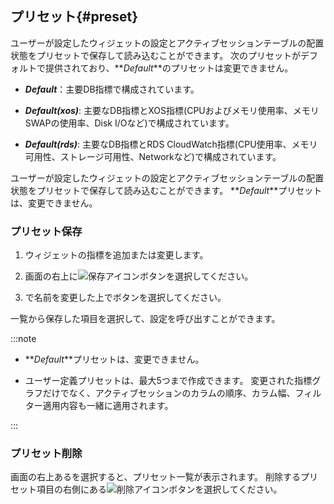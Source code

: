 ## プリセット{#preset}

<InDoc product="postgresql,mysql">

ユーザーが設定したウィジェットの設定とアクティブセッションテーブルの配置状態をプリセットで保存して読み込むことができます。 次のプリセットがデフォルトで提供されており、**_Default_**のプリセットは変更できません。

<ImgLang img='db-preset-list.png' desc='プリセット' />

- **_Default_**：主要DB指標で構成されています。

- **_Default(xos)_**: 主要なDB指標とXOS指標(CPUおよびメモリ使用率、メモリSWAPの使用率、Disk I/Oなど)で構成されています。

- **_Default(rds)_**: 主要なDB指標とRDS CloudWatch指標(CPU使用率、メモリ可用性、ストレージ可用性、Networkなど)で構成されています。

</InDoc>

<InDoc product="redis,mongodb,oracle-pro">

ユーザーが設定したウィジェットの設定とアクティブセッションテーブルの配置状態をプリセットで保存して読み込むことができます。 **_Default_**プリセットは、変更できません。

<ImgLang img='db-dashboard-preset.png' desc='プリセット' />

</InDoc>

### プリセット保存

1. ウィジェットの指標を追加または変更します。

2. 画面の右上に![保存アイコン](/img/ic-save.svg)ボタンを選択してください。 

3. <Cmdname sid="save_preset" className="uitext" />で名前を変更した上で<Cmdname sid="save" className="uitext" />ボタンを選択してください。

<Cmdname sid="preset" className="uitext" />一覧から保存した項目を選択して、設定を呼び出すことができます。

:::note

- **_Default_**プリセットは、変更できません。 

- ユーザー定義プリセットは、最大5つまで作成できます。 変更された指標グラフだけでなく、アクティブセッションのカラムの順序、カラム幅、フィルター適用内容も一緒に適用されます。

:::

### プリセット削除

画面の右上ある<Cmdname sid="preset" className="uitext" />を選択すると、プリセット一覧が表示されます。 削除するプリセット項目の右側にある![削除アイコン](/img/ico-remove.svg)ボタンを選択してください。
